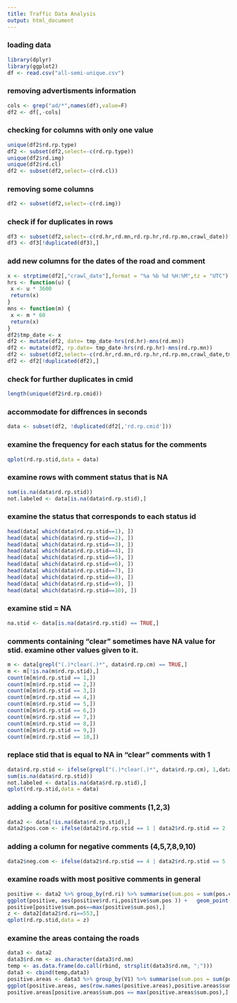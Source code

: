 ```yaml
---
title: Traffic Data Analysis
output: html_document
---
```



### loading data
```r
library(dplyr)
library(ggplot2)
df <- read.csv("all-semi-unique.csv")

```
### removing advertisments information
```r
cols <- grep("ad/*",names(df),value=F)
df2 <- df[,-cols]
```
### checking for columns with only one value
```r
unique(df2$rd.rp.type)
df2 <- subset(df2,select=-c(rd.rp.type))
unique(df2$rd.img)
unique(df2$rd.cl)
df2 <- subset(df2,select=-c(rd.cl))
```
### removing some columns
```r
df2 <- subset(df2,select=-c(rd.img))
```
### check if for duplicates in rows
```r
df3 <- subset(df2,select=-c(rd.hr,rd.mn,rd.rp.hr,rd.rp.mn,crawl_date))
df3 <- df3[!duplicated(df3),]
```
### add new columns for the dates of the road and comment
```r
x <- strptime(df2[,"crawl_date"],format = "%a %b %d %H:%M",tz = "UTC")
hrs <- function(u) {
 x <- u * 3600
 return(x)
}
mns <- function(m) {
 x <- m * 60
 return(x)
}
df2$tmp_date <- x
df2 <- mutate(df2, date= tmp_date-hrs(rd.hr)-mns(rd.mn))
df2 <- mutate(df2, rp.date= tmp_date-hrs(rd.rp.hr)-mns(rd.rp.mn))
df2 <- subset(df2,select=-c(rd.hr,rd.mn,rd.rp.hr,rd.rp.mn,crawl_date,tmp_date))
df2 <- df2[!duplicated(df2),]
```
### check for further duplicates in cmid
```r
length(unique(df2$rd.rp.cmid))
```
### accommodate for diffrences in seconds
```r
data <- subset(df2, !duplicated(df2[,'rd.rp.cmid']))
```
### examine the frequency for each status for the comments 
```r
qplot(rd.rp.stid,data = data)
```

### examine rows with comment status that is NA
```r
sum(is.na(data$rd.rp.stid))
not.labeled <- data[is.na(data$rd.rp.stid),]
```

### examine the status  that corresponds to each status id
```r
head(data[ which(data$rd.rp.stid==1), ])
head(data[ which(data$rd.rp.stid==2), ])
head(data[ which(data$rd.rp.stid==3), ])
head(data[ which(data$rd.rp.stid==4), ])
head(data[ which(data$rd.rp.stid==5), ])
head(data[ which(data$rd.rp.stid==6), ])
head(data[ which(data$rd.rp.stid==7), ])
head(data[ which(data$rd.rp.stid==8), ])
head(data[ which(data$rd.rp.stid==9), ])
head(data[ which(data$rd.rp.stid==10), ])
```
### examine stid = NA
```r
na.stid <- data[is.na(data$rd.rp.stid) == TRUE,]
```
### comments containing "clear" sometimes have NA value for stid. examine other values given to it.
```r
m <- data[grepl("(.)*clear(.)*", data$rd.rp.cm) == TRUE,]
m <- m[!is.na(m$rd.rp.stid),]
count(m[m$rd.rp.stid == 1,])
count(m[m$rd.rp.stid == 2,])
count(m[m$rd.rp.stid == 3,])
count(m[m$rd.rp.stid == 4,])
count(m[m$rd.rp.stid == 5,])
count(m[m$rd.rp.stid == 6,])
count(m[m$rd.rp.stid == 7,])
count(m[m$rd.rp.stid == 8,])
count(m[m$rd.rp.stid == 9,])
count(m[m$rd.rp.stid == 10,])
```
### replace stid that is equal to NA in "clear" comments with 1
```r
data$rd.rp.stid <- ifelse(grepl("(.)*clear(.)*", data$rd.rp.cm), 1,data$rd.rp.stid)
sum(is.na(data$rd.rp.stid))
not.labeled <- data[is.na(data$rd.rp.stid),]
qplot(rd.rp.stid,data = data)
```

### adding a column for positive comments (1,2,3)
```r
data2 <- data[!is.na(data$rd.rp.stid),]
data2$pos.com <- ifelse(data2$rd.rp.stid == 1 | data2$rd.rp.stid == 2 | data2$rd.rp.stid == 3 , 1,0)
```
### adding a column for negative comments (4,5,7,8,9,10)
```r
data2$neg.com <- ifelse(data2$rd.rp.stid == 4 | data2$rd.rp.stid == 5 | data2$rd.rp.stid == 7 | data2$rd.rp.stid == 8 | data2$rd.rp.stid == 9 | data2$rd.rp.stid == 10 , 1,0)
```
### examine roads with most positive comments in general
```r
positive <- data2 %>% group_by(rd.ri) %>% summarise(sum.pos = sum(pos.com))
ggplot(positive, aes(positive$rd.ri,positive$sum.pos )) +   geom_point()+ scale_x_continuous(breaks = round(seq(min(positive$rd.ri), max(positive$rd.ri), by = 100),1))
positive[positive$sum.pos==max(positive$sum.pos),]
z <- data2[data2$rd.ri==553,]
qplot(rd.rp.stid,data = z)
```

### examine the areas containg the roads
```r
data3 <- data2
data3$rd.nm <- as.character(data3$rd.nm)
temp <- as.data.frame(do.call(rbind, strsplit(data3$rd.nm, ";")))
data3 <- cbind(temp,data3)
positive.areas <- data3 %>% group_by(V1) %>% summarise(sum.pos = sum(pos.com))
ggplot(positive.areas, aes(row.names(positive.areas),positive.areas$sum.pos )) +   geom_point()
positive.areas[positive.areas$sum.pos == max(positive.areas$sum.pos),]
```
